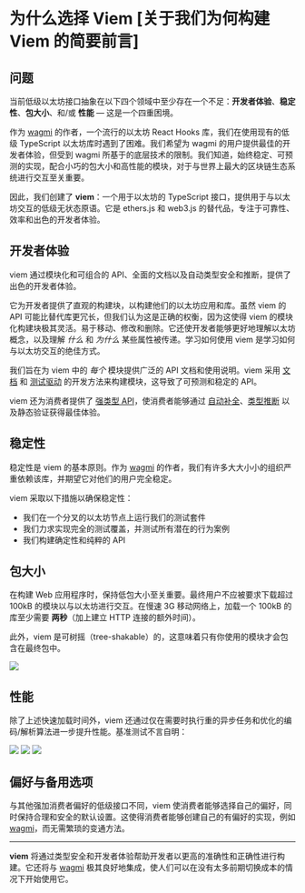 # 为什么选择 Viem [关于我们为何构建 Viem 的简要前言]

## 问题

当前低级以太坊接口抽象在以下四个领域中至少存在一个不足：**开发者体验**、**稳定性**、**包大小**、和/或 **性能** — 这是一个四重困境。

作为 [wagmi](https://wagmi.sh) 的作者，一个流行的以太坊 React Hooks 库，我们在使用现有的低级 TypeScript 以太坊库时遇到了困难。我们希望为 wagmi 的用户提供最佳的开发者体验，但受到 wagmi 所基于的底层技术的限制。我们知道，始终稳定、可预测的实现，配合小巧的包大小和高性能的模块，对于与世界上最大的区块链生态系统进行交互至关重要。

因此，我们创建了 **viem**：一个用于以太坊的 TypeScript 接口，提供用于与以太坊交互的低级无状态原语。它是 ethers.js 和 web3.js 的替代品，专注于可靠性、效率和出色的开发者体验。

## 开发者体验

viem 通过模块化和可组合的 API、全面的文档以及自动类型安全和推断，提供了出色的开发者体验。

它为开发者提供了直观的构建块，以构建他们的以太坊应用和库。虽然 viem 的 API 可能比替代库更冗长，但我们认为这是正确的权衡，因为这使得 viem 的模块化构建块极其灵活。易于移动、修改和删除。它还使开发者能够更好地理解以太坊概念，以及理解 _什么_ 和 _为什么_ 某些属性被传递。学习如何使用 viem 是学习如何与以太坊交互的绝佳方式。

我们旨在为 viem 中的 _每个_ 模块提供广泛的 API 文档和使用说明。viem 采用 [文档](https://gist.github.com/zsup/9434452) 和 [测试驱动](<https://en.wikipedia.org/wiki/Test-driven_development#:~:text=Test%2Ddriven%20development%20(TDD),software%20against%20all%20test%20cases.>) 的开发方法来构建模块，这导致了可预测和稳定的 API。

viem 还为消费者提供了 [强类型 API](/docs/typescript)，使消费者能够通过 [自动补全](https://twitter.com/awkweb/status/1555678944770367493)、[类型推断](https://twitter.com/_jxom/status/1570244174502588417?s=20) 以及静态验证获得最佳体验。

## 稳定性

稳定性是 viem 的基本原则。作为 [wagmi](https://wagmi.sh) 的作者，我们有许多大大小小的组织严重依赖该库，并期望它对他们的用户完全稳定。

viem 采取以下措施以确保稳定性：

- 我们在一个分叉的以太坊节点上运行我们的测试套件
- 我们力求实现完全的测试覆盖，并测试所有潜在的行为案例
- 我们构建确定性和纯粹的 API

## 包大小

在构建 Web 应用程序时，保持低包大小至关重要。最终用户不应被要求下载超过 100kB 的模块以与以太坊进行交互。在慢速 3G 移动网络上，加载一个 100kB 的库至少需要 **两秒**（加上建立 HTTP 连接的额外时间）。

此外，viem 是可树摇（tree-shakable）的，这意味着只有你使用的模块才会包含在最终包中。

<div className="h-4"></div>
<img src="https://learnblockchain.cn/docs/viem/bench-bundlesize.svg" />

## 性能

除了上述快速加载时间外，viem 还通过仅在需要时执行重的异步任务和优化的编码/解析算法进一步提升性能。基准测试不言自明：

<div className="m-auto mt-10 space-y-14 w-10/12">
  <img src="https://learnblockchain.cn/docs/viem/bench-isaddress.svg" />
  <img src="https://learnblockchain.cn/docs/viem/bench-parseabi.svg" />
  <img src="https://learnblockchain.cn/docs/viem/bench-encodeabi.svg" />
</div>

## 偏好与备用选项

与其他强加消费者偏好的低级接口不同，viem 使消费者能够选择自己的偏好，同时保持合理和安全的默认设置。这使得消费者能够创建自己的有偏好的实现，例如 [wagmi](https://wagmi.sh)，而无需繁琐的变通方法。

---

**viem** 将通过类型安全和开发者体验帮助开发者以更高的准确性和正确性进行构建。它还将与 [wagmi](https://wagmi.sh) 极其良好地集成，使人们可以在没有太多前期切换成本的情况下开始使用它。